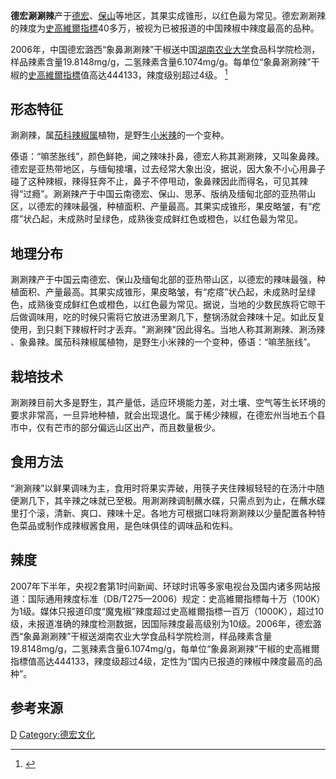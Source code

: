 '''德宏涮涮辣'''产于[[德宏|德宏]]、[[保山|保山]]等地区，其果实成锥形，以红色最为常见。德宏涮涮辣的辣度为[[史高維爾指標|史高維爾指標]]40多万，被视为已被报道的中国辣椒中辣度最高的品种。

2006年，中国德宏潞西“象鼻涮涮辣”干椒送中国[[湖南农业大学|湖南农业大学]]食品科学院检测，样品辣素含量19.8148mg/g，二氢辣素含量6.1074mg/g。每单位“象鼻涮涮辣”干椒的[[史高維爾指標|史高維爾指標]]值高达444133，辣度级别超过4级。
<ref>{{cite web |author1=德宏味道 |title=涮涮辣，傣语称“嘛苤胀线，”世界最辣的辣椒之一 |url=http://www.dehong.gov.cn/weidao/msfood/content-224-272-1.html|ref=1}}</ref>

==形态特征==

涮涮辣，属[[茄科|茄科]][[辣椒属|辣椒属]]植物，是野生[[小米辣|小米辣]]的一个变种。 

傣语：“嘛苤胀线”，颜色鲜艳，闻之辣味扑鼻，德宏人称其涮涮辣，又叫象鼻辣。德宏是亚热带地区，与缅甸接壤，过去经常大象出没，据说，因大象不小心用鼻子碰了这种辣椒，辣得狂奔不止，鼻子不停甩动，象鼻辣因此而得名，可见其辣得“过瘾”。涮涮辣产于中国云南德宏、保山、思茅、版纳及缅甸北部的亚热带山区，以德宏的辣味最强，种植面积、产量最高。其果实成锥形，果皮略皱，有“疙瘩”状凸起，未成熟时呈绿色，成熟後变成鲜红色或橙色，以红色最为常见。

==地理分布==
涮涮辣产于中国云南德宏、保山及缅甸北部的亚热带山区，以德宏的辣味最强，种植面积、产量最高。其果实成锥形，果皮略皱，有“疙瘩”状凸起，未成熟时呈绿色，成熟後变成鲜红色或橙色，以红色最为常见。据说，当地的少数民族将它晾干后做调味用，吃的时候只需将它放进汤里涮几下，整锅汤就会辣味十足。如此反复使用，到只剩下辣椒杆时才丢弃。"涮涮辣"因此得名。当地人称其涮涮辣、涮汤辣 、象鼻辣。属茄科辣椒属植物，是野生小米辣的一个变种，傣语：“嘛苤胀线”。

==栽培技术==
涮涮辣目前大多是野生，其产量低，适应环境能力差，对土壤、空气等生长环境的要求非常高，一旦异地种植，就会出现退化。属于稀少辣椒，在德宏州当地五个县市中，仅有芒市的部分偏远山区出产，而且数量极少。

==食用方法==
“涮涮辣”以鲜果调味为主，食用时将果实弄破，用筷子夹住辣椒轻轻的在汤汁中随便涮几下，其辛辣之味就已至极。用涮涮辣调制蘸水碟，只需点到为止，在蘸水碟里打个滚，清新、爽口、辣味十足。各地方可根据口味将涮涮辣以少量配置各种特色菜品或制作成辣椒酱食用，是色味俱佳的调味品和佐料。

==辣度==
2007年下半年，央视2套第1时间新闻、环球时讯等多家电视台及国内诸多网站报道：{{fact|2007年2月吉尼斯评选，产于印度东部的“魔鬼椒”被认定为目前最辣的辣椒品种。国际权威机构检测显示：每单位“魔鬼椒”中含有史高維爾指標超过一百万，达到了辣度的最高级别。它比此前纪录的保持者，美国加州产的红色“沙维纳”灯笼椒还要辣上一倍，而普通的墨西哥青辣椒的辣度只有史高維爾指標0.25—0.8万。中国著名的海南朝天椒的辣度单位大概在15万左右，还不到“魔鬼椒”的六分之一。}}国际通用辣度标准（DB/T275—2006）规定：史高維爾指標每十万（100K）为1级。媒体只报道印度“魔鬼椒”辣度超过史高維爾指標一百万（1000K），超过10级，未报道准确的辣度检测数据，因国际辣度最高级别为10级。2006年，德宏潞西“象鼻涮涮辣”干椒送湖南农业大学食品科学院检测，样品辣素含量19.8148mg/g，二氢辣素含量6.1074mg/g，每单位“象鼻涮涮辣”干椒的史高維爾指標值高达444133，辣度级超过4级，定性为“国内已报道的辣椒中辣度最高的品种”。

==参考来源==
[[Category:辣椒|D]]
[[Category:德宏文化|Category:德宏文化]]
